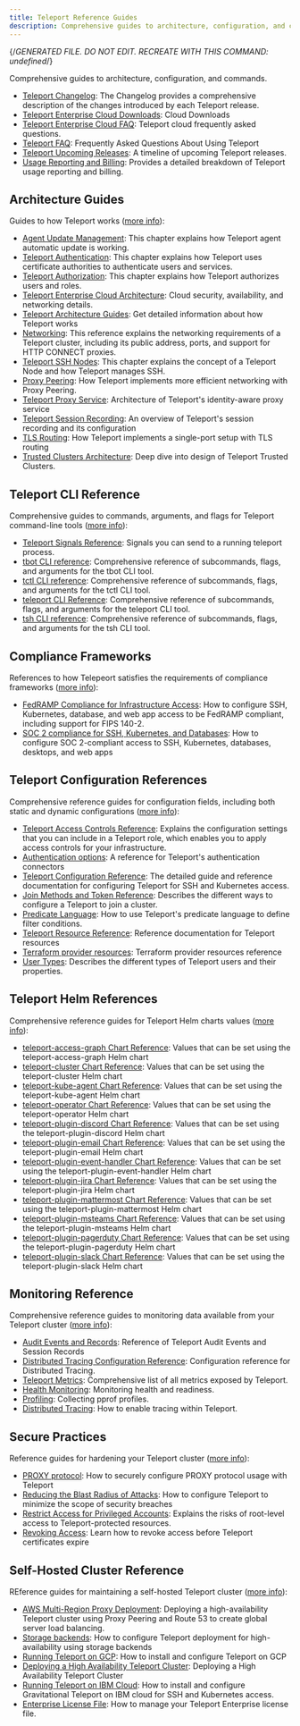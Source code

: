 ```yaml
---
title: Teleport Reference Guides
description: Comprehensive guides to architecture, configuration, and commands.
---
```


{/*GENERATED FILE. DO NOT EDIT. RECREATE WITH THIS COMMAND:
undefined*/}

Comprehensive guides to architecture, configuration, and commands.

- [Teleport Changelog](/changelog.mdx): The Changelog provides a comprehensive description of the changes introduced by each Teleport release.
- [Teleport Enterprise Cloud Downloads](/cloud-downloads.mdx): Cloud Downloads
- [Teleport Enterprise Cloud FAQ](/cloud-faq.mdx): Teleport cloud frequently asked questions.
- [Teleport FAQ](/faq.mdx): Frequently Asked Questions About Using Teleport
- [Teleport Upcoming Releases](/upcoming-releases.mdx): A timeline of upcoming Teleport releases.
- [Usage Reporting and Billing](/usage-billing.mdx): Provides a detailed breakdown of Teleport usage reporting and billing.

## Architecture Guides

Guides to how Teleport works ([more info](/architecture.mdx)):

- [Agent Update Management](/architecture/agent-update-management.mdx): This chapter explains how Teleport agent automatic update is working.
- [Teleport Authentication](/architecture/authentication.mdx): This chapter explains how Teleport uses certificate authorities to authenticate users and services.
- [Teleport Authorization](/architecture/authorization.mdx): This chapter explains how Teleport authorizes users and roles.
- [Teleport Enterprise Cloud Architecture](/architecture/cloud-architecture.mdx): Cloud security, availability, and networking details.
- [Teleport Architecture Guides](/architecture/introduction.mdx): Get detailed information about how Teleport works
- [Networking](/architecture/networking.mdx): This reference explains the networking requirements of a Teleport cluster, including its public address, ports, and support for HTTP CONNECT proxies.
- [Teleport SSH Nodes](/architecture/nodes.mdx): This chapter explains the concept of a Teleport Node and how Teleport manages SSH.
- [Proxy Peering](/architecture/proxy-peering.mdx): How Teleport implements more efficient networking with Proxy Peering.
- [Teleport Proxy Service](/architecture/proxy.mdx): Architecture of Teleport's identity-aware proxy service
- [Teleport Session Recording](/architecture/session-recording.mdx): An overview of Teleport's session recording and its configuration
- [TLS Routing](/architecture/tls-routing.mdx): How Teleport implements a single-port setup with TLS routing
- [Trusted Clusters Architecture](/architecture/trustedclusters.mdx): Deep dive into design of Teleport Trusted Clusters.

## Teleport CLI Reference

Comprehensive guides to commands, arguments, and flags for Teleport command-line tools ([more info](/cli.mdx)):

- [Teleport Signals Reference](/cli/signals.mdx): Signals you can send to a running teleport process.
- [tbot CLI reference](/cli/tbot.mdx): Comprehensive reference of subcommands, flags, and arguments for the tbot CLI tool.
- [tctl CLI reference](/cli/tctl.mdx): Comprehensive reference of subcommands, flags, and arguments for the tctl CLI tool.
- [teleport CLI Reference](/cli/teleport.mdx): Comprehensive reference of subcommands, flags, and arguments for the teleport CLI tool.
- [tsh CLI reference](/cli/tsh.mdx): Comprehensive reference of subcommands, flags, and arguments for the tsh CLI tool.

## Compliance Frameworks

References to how Telepeort satisfies the requirements of compliance frameworks ([more info](/compliance-frameworks.mdx)):

- [FedRAMP Compliance for Infrastructure Access](/compliance-frameworks/fedramp.mdx): How to configure SSH, Kubernetes, database, and web app access to be FedRAMP compliant, including support for FIPS 140-2.
- [SOC 2 compliance for SSH, Kubernetes, and Databases](/compliance-frameworks/soc2.mdx): How to configure SOC 2-compliant access to SSH, Kubernetes, databases, desktops, and web apps

## Teleport Configuration References

Comprehensive reference guides for configuration fields, including both static and dynamic configurations ([more info](/configuring-teleport.mdx)):

- [Teleport Access Controls Reference](/configuring-teleport/access-controls.mdx): Explains the configuration settings that you can include in a Teleport role, which enables you to apply access controls for your infrastructure.
- [Authentication options](/configuring-teleport/authentication.mdx): A reference for Teleport's authentication connectors
- [Teleport Configuration Reference](/configuring-teleport/config.mdx): The detailed guide and reference documentation for configuring Teleport for SSH and Kubernetes access.
- [Join Methods and Token Reference](/configuring-teleport/join-methods.mdx): Describes the different ways to configure a Teleport to join a cluster.
- [Predicate Language](/configuring-teleport/predicate-language.mdx): How to use Teleport's predicate language to define filter conditions.
- [Teleport Resource Reference](/configuring-teleport/resources.mdx): Reference documentation for Teleport resources
- [Terraform provider resources](/configuring-teleport/terraform-provider.mdx): Terraform provider resources reference
- [User Types](/configuring-teleport/user-types.mdx): Describes the different types of Teleport users and their properties.

## Teleport Helm References

Comprehensive reference guides for Teleport Helm charts values ([more info](/helm-reference.mdx)):

- [teleport-access-graph Chart Reference](/helm-reference/teleport-access-graph.mdx): Values that can be set using the teleport-access-graph Helm chart
- [teleport-cluster Chart Reference](/helm-reference/teleport-cluster.mdx): Values that can be set using the teleport-cluster Helm chart
- [teleport-kube-agent Chart Reference](/helm-reference/teleport-kube-agent.mdx): Values that can be set using the teleport-kube-agent Helm chart
- [teleport-operator Chart Reference](/helm-reference/teleport-operator.mdx): Values that can be set using the teleport-operator Helm chart
- [teleport-plugin-discord Chart Reference](/helm-reference/teleport-plugin-discord.mdx): Values that can be set using the teleport-plugin-discord Helm chart
- [teleport-plugin-email Chart Reference](/helm-reference/teleport-plugin-email.mdx): Values that can be set using the teleport-plugin-email Helm chart
- [teleport-plugin-event-handler Chart Reference](/helm-reference/teleport-plugin-event-handler.mdx): Values that can be set using the teleport-plugin-event-handler Helm chart
- [teleport-plugin-jira Chart Reference](/helm-reference/teleport-plugin-jira.mdx): Values that can be set using the teleport-plugin-jira Helm chart
- [teleport-plugin-mattermost Chart Reference](/helm-reference/teleport-plugin-mattermost.mdx): Values that can be set using the teleport-plugin-mattermost Helm chart
- [teleport-plugin-msteams Chart Reference](/helm-reference/teleport-plugin-msteams.mdx): Values that can be set using the teleport-plugin-msteams Helm chart
- [teleport-plugin-pagerduty Chart Reference](/helm-reference/teleport-plugin-pagerduty.mdx): Values that can be set using the teleport-plugin-pagerduty Helm chart
- [teleport-plugin-slack Chart Reference](/helm-reference/teleport-plugin-slack.mdx): Values that can be set using the teleport-plugin-slack Helm chart

## Monitoring Reference

Comprehensive reference guides to monitoring data available from your Teleport cluster ([more info](/monitoring.mdx)):

- [Audit Events and Records](/monitoring/audit.mdx): Reference of Teleport Audit Events and Session Records
- [Distributed Tracing Configuration Reference](/monitoring/configuration.mdx): Configuration reference for Distributed Tracing.
- [Teleport Metrics](/monitoring/metrics.mdx): Comprehensive list of all metrics exposed by Teleport.
- [Health Monitoring](/monitoring/monitoring.mdx): Monitoring health and readiness.
- [Profiling](/monitoring/profiles.mdx): Collecting pprof profiles.
- [Distributed Tracing](/monitoring/tracing.mdx): How to enable tracing within Teleport.

## Secure Practices

Reference guides for hardening your Teleport cluster ([more info](/security.mdx)):

- [PROXY protocol](/security/proxy-protocol.mdx): How to securely configure PROXY protocol usage with Teleport
- [Reducing the Blast Radius of Attacks](/security/reduce-blast-radius.mdx): How to configure Teleport to minimize the scope of security breaches
- [Restrict Access for Privileged Accounts](/security/restrict-privileges.mdx): Explains the risks of root-level access to Teleport-protected resources.
- [Revoking Access](/security/revoking-access.mdx): Learn how to revoke access before Teleport certificates expire

## Self-Hosted Cluster Reference

REference guides for maintaining a self-hosted Teleport cluster ([more info](/self-hosted.mdx)):

- [AWS Multi-Region Proxy Deployment](/self-hosted/aws-gslb-proxy-peering-ha-deployment.mdx): Deploying a high-availability Teleport cluster using Proxy Peering and Route 53 to create global server load balancing.
- [Storage backends](/self-hosted/backends.mdx): How to configure Teleport deployment for high-availability using storage backends
- [Running Teleport on GCP](/self-hosted/gcp.mdx): How to install and configure Teleport on GCP
- [Deploying a High Availability Teleport Cluster](/self-hosted/high-availability.mdx): Deploying a High Availability Teleport Cluster
- [Running Teleport on IBM Cloud](/self-hosted/ibm.mdx): How to install and configure Gravitational Teleport on IBM cloud for SSH and Kubernetes access.
- [Enterprise License File](/self-hosted/license.mdx): How to manage your Teleport Enterprise license file.
